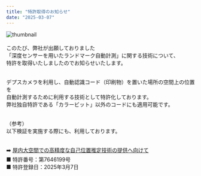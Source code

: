 ```yaml
---
title: "特許取得のお知らせ"
date: "2025-03-07"
---
```


![thumbnail](../images/News/2025/news_20250307.png)<br /><br />
このたび、弊社が出願しておりました<br />
「深度センサーを用いたランドマーク自動計測」に関する技術について、    
特許を取得いたしましたのでお知らせいたします。<br /><br />

デプスカメラを利用し、自動認識コード（印刷物）を置いた場所の空間上の位置を<br /> 
自動計測するために利用する技術として特許化しております。<br /> 
弊社独自特許である「カラービット」以外のコードにも適用可能です。<br /><br /> 


（参考）<br /> 
以下検証を実施する際にも、利用しております。<br /><br /> 


➡️ [屋内大空間での高精度な自己位置推定技術の提供へ向けて](https://bcore.biz/news/2025-01-08)
<br /> 
■ 特許番号：第7646199号<br />
■ 特許登録日：2025年3月7日